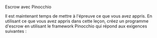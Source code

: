 
<ChallengeTitle>Escrow avec Pinocchio</ChallengeTitle>

Il est maintenant temps de mettre à l'épreuve ce que vous avez appris. En utilisant ce que vous avez appris dans cette leçon, créez un programme d'escrow en utilisant le framework Pinocchio qui répond aux exigences suivantes :

<RequirementList>
  <Requirement
    title="Challenge 1: Créer une offre d'escrow"
    description="Votre programme doit permettre à un créateur de créer une offre d'escrow. Définissez une instruction pour cela en utilisant un discriminateur d'instruction valant `0`."
  />

  <Requirement
    title="Challenge 2: Accepter une offre d'escrow"
    description="Votre programme doit permettre à un preneur d'accepter une offre d'escrow. Définissez une instruction pour cela en utilisant un discriminateur d'instruction valant `1`."
  />

  <Requirement
    title="Challenge 3: Annuler une offre d'escrow"
    description="Votre programme doit permettre au créateur d'annuler une offre d'escrow et de restituer les fonds déposés. Assurez-vous que votre instruction est définie avec une valeur de discriminateur d'instruction valant `2`."
  />
</RequirementList>
